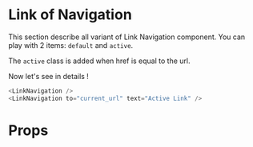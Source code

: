 
<Meta title="Atoms|LinkNavigation" component={LinkNavigation} />

# Link of Navigation

This section describe all variant of Link Navigation component. You can play with 2 items: `default` and `active`.

The `active` class is added when href is equal to the url.

<div style={{ display: 'flex', flexDirection: 'column', background: 'black', padding: '20px 20px' }}>
    <Router>
        <Default />
        <Active />
    </Router>
</div>

Now let's see in details !

```javascript
<LinkNavigation />
<LinkNavigation to="current_url" text="Active Link" />
```

# Props

<Props of={LinkNavigation} />
